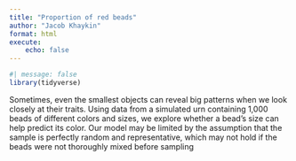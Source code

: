 ```yaml
---
title: "Proportion of red beads"
author: "Jacob Khaykin"
format: html
execute: 
    echo: false
---
```



```r
#| message: false
library(tidyverse)
```
Sometimes, even the smallest objects can reveal big patterns when we look closely at their traits. Using data from a simulated urn containing 1,000 beads of different colors and sizes, we explore whether a bead’s size can help predict its color.
Our model may be limited by the assumption that the sample is perfectly random and representative, which may not hold if the beads were not thoroughly mixed before sampling
